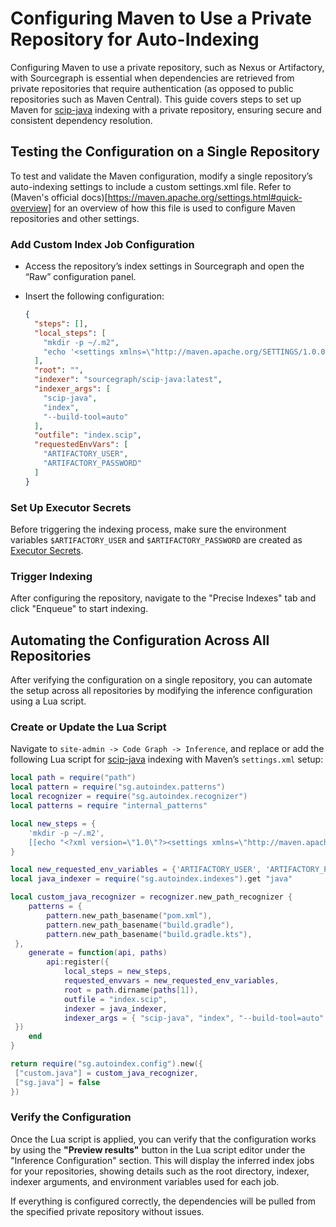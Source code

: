 # Configuring Maven to Use a Private Repository for Auto-Indexing

Configuring Maven to use a private repository, such as Nexus or Artifactory, with Sourcegraph is essential when dependencies are retrieved from private repositories that require authentication (as opposed to public repositories such as Maven Central). This guide covers steps to set up Maven for [scip-java](https://sourcegraph.github.io/scip-java/) indexing with a private repository, ensuring secure and consistent dependency resolution.

## Testing the Configuration on a Single Repository

To test and validate the Maven configuration, modify a single repository’s auto-indexing settings to include a custom settings.xml file. Refer to (Maven's official docs)[https://maven.apache.org/settings.html#quick-overview] for an overview of how this file is used to configure Maven repositories and other settings.

### Add Custom Index Job Configuration

- Access the repository’s index settings in Sourcegraph and open the “Raw” configuration panel.
- Insert the following configuration:

     ```json
     {
       "steps": [],
       "local_steps": [
         "mkdir -p ~/.m2",
         "echo '<settings xmlns=\"http://maven.apache.org/SETTINGS/1.0.0\" xmlns:xsi=\"http://www.w3.org/2001/XMLSchema-instance\" xsi:schemaLocation=\"http://maven.apache.org/SETTINGS/1.0.0 https://maven.apache.org/xsd/settings-1.0.0.xsd\"> <servers> <server> <id>repo</id> <username>$ARTIFACTORY_USER</username> <password>$ARTIFACTORY_PASSWORD</password> </server> </servers> </settings>' > ~/.m2/settings.xml"
       ],
       "root": "",
       "indexer": "sourcegraph/scip-java:latest",
       "indexer_args": [
         "scip-java",
         "index",
         "--build-tool=auto"
       ],
       "outfile": "index.scip",
       "requestedEnvVars": [
         "ARTIFACTORY_USER",
         "ARTIFACTORY_PASSWORD"
       ]
     }
     ```

### Set Up Executor Secrets

Before triggering the indexing process, make sure the environment variables `$ARTIFACTORY_USER` and `$ARTIFACTORY_PASSWORD` are created as [Executor Secrets](https://sourcegraph.com/docs/admin/executors/executor_secrets).

### Trigger Indexing

After configuring the repository, navigate to the "Precise Indexes" tab and click "Enqueue" to start indexing.

## Automating the Configuration Across All Repositories

After verifying the configuration on a single repository, you can automate the setup across all repositories by modifying the inference configuration using a Lua script.

### Create or Update the Lua Script

Navigate to `site-admin -> Code Graph -> Inference`, and replace or add the following Lua script for [scip-java](https://sourcegraph.github.io/scip-java/) indexing with Maven’s `settings.xml` setup:

```lua
local path = require("path")
local pattern = require("sg.autoindex.patterns")
local recognizer = require("sg.autoindex.recognizer")
local patterns = require "internal_patterns"

local new_steps = {
    'mkdir -p ~/.m2',
    [[echo "<?xml version=\"1.0\"?><settings xmlns=\"http://maven.apache.org/SETTINGS/1.0.0\"><servers><server><id>repo</id><username>$ARTIFACTORY_USER</username><password>$ARTIFACTORY_PASSWORD</password></server></servers></settings>" > ~/.m2/settings.xml]]
}

local new_requested_env_variables = {'ARTIFACTORY_USER', 'ARTIFACTORY_PASSWORD'}
local java_indexer = require("sg.autoindex.indexes").get "java"

local custom_java_recognizer = recognizer.new_path_recognizer {
    patterns = {
        pattern.new_path_basename("pom.xml"),
        pattern.new_path_basename("build.gradle"),
        pattern.new_path_basename("build.gradle.kts"),
 },
    generate = function(api, paths)
        api:register({
            local_steps = new_steps,
            requested_envvars = new_requested_env_variables,
            root = path.dirname(paths[1]),
            outfile = "index.scip",
            indexer = java_indexer,
            indexer_args = { "scip-java", "index", "--build-tool=auto" }
 })
    end
}

return require("sg.autoindex.config").new({
 ["custom.java"] = custom_java_recognizer,
 ["sg.java"] = false
})
```

### Verify the Configuration

Once the Lua script is applied, you can verify that the configuration works by using the **"Preview results"** button in the Lua script editor under the "Inference Configuration" section. This will display the inferred index jobs for your repositories, showing details such as the root directory, indexer, indexer arguments, and environment variables used for each job.

If everything is configured correctly, the dependencies will be pulled from the specified private repository without issues.
